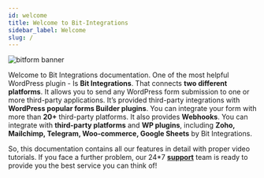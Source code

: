 ```yaml
---
id: welcome
title: Welcome to Bit-Integrations
sidebar_label: Welcome
slug: /
---
```



<Image src="_banner_bitintegrations" w="800" alt="bitform banner"/>

Welcome to Bit Integrations documentation. One of the most helpful WordPress plugin - Is **Bit Integrations**. That connects **two different platforms**. It allows you to send any WordPress form submission to one or more third-party applications. It’s provided third-party integrations with **WordPress popular forms Builder plugins**. You can integrate your form with more than **20+** third-party platforms. It also provides **Webhooks**. You can integrate with **third-party platforms** and **WP plugins**, including **Zoho, Mailchimp, Telegram, Woo-commerce, Google Sheets** by Bit Integrations.

So, this documentation contains all our features in detail with proper video tutorials. 
If you face a further problem, our 24*7 **<a href="mailto:support@bitapps.pro">support</a>** team is ready to provide you the best service you can think of!